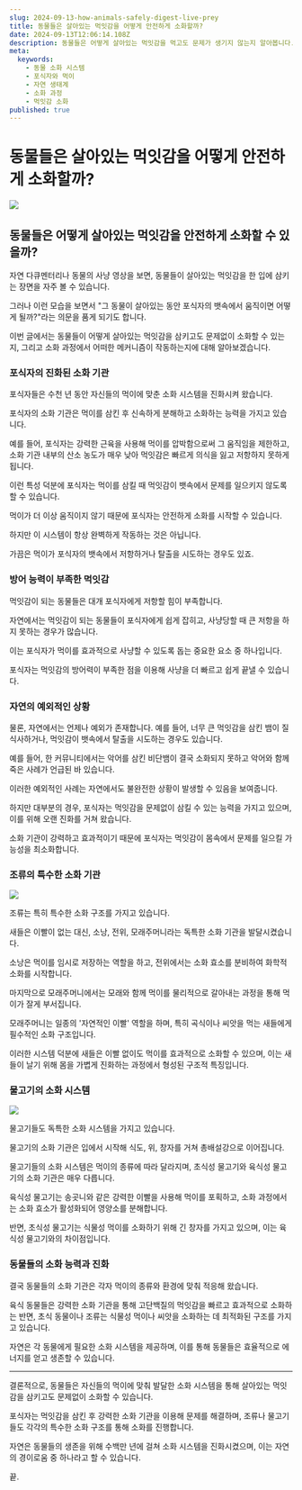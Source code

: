 ```yaml
---
slug: 2024-09-13-how-animals-safely-digest-live-prey
title: 동물들은 살아있는 먹잇감을 어떻게 안전하게 소화할까?
date: 2024-09-13T12:06:14.108Z
description: 동물들은 어떻게 살아있는 먹잇감을 먹고도 문제가 생기지 않는지 알아봅니다. 포식자들의 소화 시스템과 먹잇감의 반응에 대해 자세히 설명합니다.
meta:
  keywords:
    - 동물 소화 시스템
    - 포식자와 먹이
    - 자연 생태계
    - 소화 과정
    - 먹잇감 소화
published: true
---
```


# 동물들은 살아있는 먹잇감을 어떻게 안전하게 소화할까?

![](https://blogger.googleusercontent.com/img/a/AVvXsEgHh_Ctac3GZCAhqzGtKsC-6KblGQS23lNEdmwXlKxlkI5gmMdCu2305jzJr4UgbIAxqZo6Et6VWinneTAR_S3beq0_QUgR5dB1BhGl0O4EvkqQkFitaRRJWdbX4IJ2uoCagW5cezgzCTbL7l_VQcu6EY-MD3jHz_giZptIYcXq1ZuxkJSX8cWjwVFeNfY)

## 동물들은 어떻게 살아있는 먹잇감을 안전하게 소화할 수 있을까?

자연 다큐멘터리나 동물의 사냥 영상을 보면, 동물들이 살아있는 먹잇감을 한 입에 삼키는 장면을 자주 볼 수 있습니다.

그러나 이런 모습을 보면서 "그 동물이 살아있는 동안 포식자의 뱃속에서 움직이면 어떻게 될까?"라는 의문을 품게 되기도 합니다.

이번 글에서는 동물들이 어떻게 살아있는 먹잇감을 삼키고도 문제없이 소화할 수 있는지, 그리고 소화 과정에서 어떠한 메커니즘이 작동하는지에 대해 알아보겠습니다.

### 포식자의 진화된 소화 기관

포식자들은 수천 년 동안 자신들의 먹이에 맞춘 소화 시스템을 진화시켜 왔습니다.

포식자의 소화 기관은 먹이를 삼킨 후 신속하게 분해하고 소화하는 능력을 가지고 있습니다.

예를 들어, 포식자는 강력한 근육을 사용해 먹이를 압박함으로써 그 움직임을 제한하고, 소화 기관 내부의 산소 농도가 매우 낮아 먹잇감은 빠르게 의식을 잃고 저항하지 못하게 됩니다.

이런 특성 덕분에 포식자는 먹이를 삼킬 때 먹잇감이 뱃속에서 문제를 일으키지 않도록 할 수 있습니다.

먹이가 더 이상 움직이지 않기 때문에 포식자는 안전하게 소화를 시작할 수 있습니다.

하지만 이 시스템이 항상 완벽하게 작동하는 것은 아닙니다.

가끔은 먹이가 포식자의 뱃속에서 저항하거나 탈출을 시도하는 경우도 있죠.

### 방어 능력이 부족한 먹잇감

먹잇감이 되는 동물들은 대개 포식자에게 저항할 힘이 부족합니다.

자연에서는 먹잇감이 되는 동물들이 포식자에게 쉽게 잡히고, 사냥당할 때 큰 저항을 하지 못하는 경우가 많습니다. 

이는 포식자가 먹이를 효과적으로 사냥할 수 있도록 돕는 중요한 요소 중 하나입니다.

포식자는 먹잇감의 방어력이 부족한 점을 이용해 사냥을 더 빠르고 쉽게 끝낼 수 있습니다.

### 자연의 예외적인 상황

물론, 자연에서는 언제나 예외가 존재합니다. 예를 들어, 너무 큰 먹잇감을 삼킨 뱀이 질식사하거나, 먹잇감이 뱃속에서 탈출을 시도하는 경우도 있습니다.

예를 들어, 한 커뮤니티에서는 악어를 삼킨 비단뱀이 결국 소화되지 못하고 악어와 함께 죽은 사례가 언급된 바 있습니다.

이러한 예외적인 사례는 자연에서도 불완전한 상황이 발생할 수 있음을 보여줍니다.

하지만 대부분의 경우, 포식자는 먹잇감을 문제없이 삼킬 수 있는 능력을 가지고 있으며, 이를 위해 오랜 진화를 거쳐 왔습니다.

소화 기관이 강력하고 효과적이기 때문에 포식자는 먹잇감이 몸속에서 문제를 일으킬 가능성을 최소화합니다.

### 조류의 특수한 소화 기관

![](https://blogger.googleusercontent.com/img/a/AVvXsEg2is2MZertBsdRBOiRiHS2Xm6NWSfUi-n_-oWjHocI5C_nkhQQQLd6WRP7lm6oWXEQqLqtGcVl53lXpVUWL4Kbti37uRpjfRuYe_zP19YO46SKbFidV7lB_m3II1GmdFKVAQNDQHRoFvoowlgwrmIsdVXcnBkodt6-Boluyh1CaHGmukbn00dVXrt5kYg)

조류는 특히 특수한 소화 구조를 가지고 있습니다.

새들은 이빨이 없는 대신, 소낭, 전위, 모래주머니라는 독특한 소화 기관을 발달시켰습니다.

소낭은 먹이를 임시로 저장하는 역할을 하고, 전위에서는 소화 효소를 분비하여 화학적 소화를 시작합니다.

마지막으로 모래주머니에서는 모래와 함께 먹이를 물리적으로 갈아내는 과정을 통해 먹이가 잘게 부서집니다. 

모래주머니는 일종의 '자연적인 이빨' 역할을 하며, 특히 곡식이나 씨앗을 먹는 새들에게 필수적인 소화 구조입니다.

이러한 시스템 덕분에 새들은 이빨 없이도 먹이를 효과적으로 소화할 수 있으며, 이는 새들이 날기 위해 몸을 가볍게 진화하는 과정에서 형성된 구조적 특징입니다.

### 물고기의 소화 시스템

![](https://blogger.googleusercontent.com/img/a/AVvXsEjJ8-dWJLDwJ1r8-s5alIRsw0as1FvI5BkhYntP7kLmHjyosp4BTa2o6zGmap_Cyyg5v2yU08Dk2omTBYzj5rU_hBGBdQ5T0BMejjqLsraWpIBjnwZGnBvFE6RFSNkYptMKlmLLHTBrU7O2LU5xgIP3dBOE4QfEzlE7scuwcLFU4C0jJRbFrx-p4IDbFC0)

물고기들도 독특한 소화 시스템을 가지고 있습니다.

물고기의 소화 기관은 입에서 시작해 식도, 위, 창자를 거쳐 총배설강으로 이어집니다.

물고기들의 소화 시스템은 먹이의 종류에 따라 달라지며, 초식성 물고기와 육식성 물고기의 소화 기관은 매우 다릅니다. 

육식성 물고기는 송곳니와 같은 강력한 이빨을 사용해 먹이를 포획하고, 소화 과정에서는 소화 효소가 활성화되어 영양소를 분해합니다.

반면, 초식성 물고기는 식물성 먹이를 소화하기 위해 긴 창자를 가지고 있으며, 이는 육식성 물고기와의 차이점입니다.

### 동물들의 소화 능력과 진화

결국 동물들의 소화 기관은 각자 먹이의 종류와 환경에 맞춰 적응해 왔습니다.

육식 동물들은 강력한 소화 기관을 통해 고단백질의 먹잇감을 빠르고 효과적으로 소화하는 반면, 초식 동물이나 조류는 식물성 먹이나 씨앗을 소화하는 데 최적화된 구조를 가지고 있습니다.

자연은 각 동물에게 필요한 소화 시스템을 제공하며, 이를 통해 동물들은 효율적으로 에너지를 얻고 생존할 수 있습니다.

---

결론적으로, 동물들은 자신들의 먹이에 맞춰 발달한 소화 시스템을 통해 살아있는 먹잇감을 삼키고도 문제없이 소화할 수 있습니다.

포식자는 먹잇감을 삼킨 후 강력한 소화 기관을 이용해 문제를 해결하며, 조류나 물고기들도 각각의 특수한 소화 구조를 통해 소화를 진행합니다.

자연은 동물들의 생존을 위해 수백만 년에 걸쳐 소화 시스템을 진화시켰으며, 이는 자연의 경이로움 중 하나라고 할 수 있습니다.

끝.
